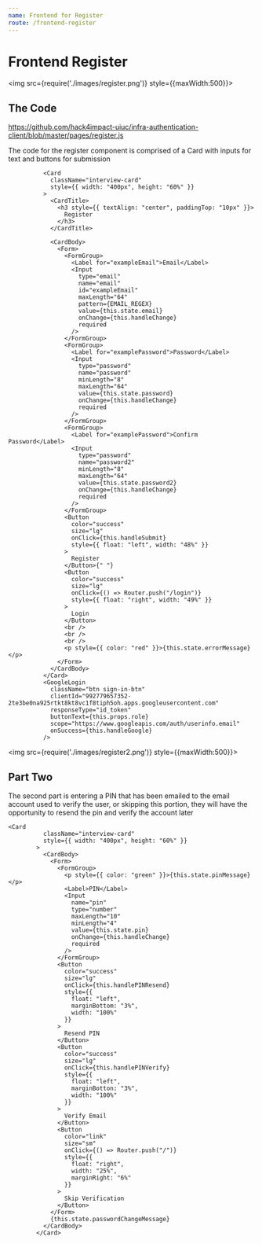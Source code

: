 ```yaml
---
name: Frontend for Register
route: /frontend-register
---
```



# Frontend Register


<img src={require('./images/register.png')} style={{maxWidth:500}}></img>

## The Code
https://github.com/hack4impact-uiuc/infra-authentication-client/blob/master/pages/register.js

The code for the register component is comprised of a Card with inputs for text and buttons for submission

```
          <Card
            className="interview-card"
            style={{ width: "400px", height: "60%" }}
          >
            <CardTitle>
              <h3 style={{ textAlign: "center", paddingTop: "10px" }}>
                Register
              </h3>
            </CardTitle>

            <CardBody>
              <Form>
                <FormGroup>
                  <Label for="exampleEmail">Email</Label>
                  <Input
                    type="email"
                    name="email"
                    id="exampleEmail"
                    maxLength="64"
                    pattern={EMAIL_REGEX}
                    value={this.state.email}
                    onChange={this.handleChange}
                    required
                  />
                </FormGroup>
                <FormGroup>
                  <Label for="examplePassword">Password</Label>
                  <Input
                    type="password"
                    name="password"
                    minLength="8"
                    maxLength="64"
                    value={this.state.password}
                    onChange={this.handleChange}
                    required
                  />
                </FormGroup>
                <FormGroup>
                  <Label for="examplePassword">Confirm Password</Label>
                  <Input
                    type="password"
                    name="password2"
                    minLength="8"
                    maxLength="64"
                    value={this.state.password2}
                    onChange={this.handleChange}
                    required
                  />
                </FormGroup>
                <Button
                  color="success"
                  size="lg"
                  onClick={this.handleSubmit}
                  style={{ float: "left", width: "48%" }}
                >
                  Register
                </Button>{" "}
                <Button
                  color="success"
                  size="lg"
                  onClick={() => Router.push("/login")}
                  style={{ float: "right", width: "49%" }}
                >
                  Login
                </Button>
                <br />
                <br />
                <br />
                <p style={{ color: "red" }}>{this.state.errorMessage}</p>
              </Form>
            </CardBody>
          </Card>
          <GoogleLogin
            className="btn sign-in-btn"
            clientId="992779657352-2te3be0na925rtkt8kt8vc1f8tiph5oh.apps.googleusercontent.com"
            responseType="id_token"
            buttonText={this.props.role}
            scope="https://www.googleapis.com/auth/userinfo.email"
            onSuccess={this.handleGoogle}
          />
```


<img src={require('./images/register2.png')} style={{maxWidth:500}}></img>

## Part Two

The second part is entering a PIN that has been emailed to the email account used to verify the user, or skipping this portion, they will have the
opportunity to resend the pin and verify the account later
```
<Card
          className="interview-card"
          style={{ width: "400px", height: "60%" }}
        >
          <CardBody>
            <Form>
              <FormGroup>
                <p style={{ color: "green" }}>{this.state.pinMessage}</p>
                <Label>PIN</Label>
                <Input
                  name="pin"
                  type="number"
                  maxLength="10"
                  minLength="4"
                  value={this.state.pin}
                  onChange={this.handleChange}
                  required
                />
              </FormGroup>
              <Button
                color="success"
                size="lg"
                onClick={this.handlePINResend}
                style={{
                  float: "left",
                  marginBottom: "3%",
                  width: "100%"
                }}
              >
                Resend PIN
              </Button>
              <Button
                color="success"
                size="lg"
                onClick={this.handlePINVerify}
                style={{
                  float: "left",
                  marginBotton: "3%",
                  width: "100%"
                }}
              >
                Verify Email
              </Button>
              <Button
                color="link"
                size="sm"
                onClick={() => Router.push("/")}
                style={{
                  float: "right",
                  width: "25%",
                  marginRight: "6%"
                }}
              >
                Skip Verification
              </Button>
            </Form>
            {this.state.passwordChangeMessage}
          </CardBody>
        </Card>
     
```